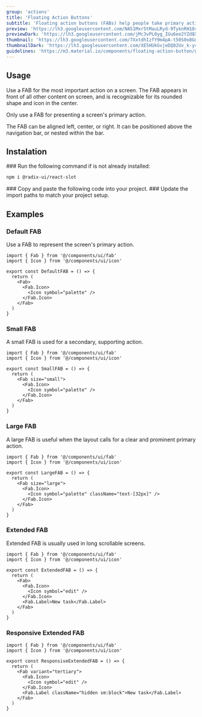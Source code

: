 ```yaml
---
group: 'actions'
title: 'Floating Action Buttons'
subtitle: 'Floating action buttons (FABs) help people take primary actions'
preview: 'https://lh3.googleusercontent.com/NA51Mxr5tMauLRyd-9TyknRH1Orp4_ZAu56-HZO5_3m1orcJxl-yzp8CAtKvtD7H8KIkPUTcGA0BeegRh3kxCQqJW5c2GzqFdpGa0s3vP0YcUU_RTFZ7=s0'
previewDark: 'https://lh3.googleusercontent.com/jMc3vPL0yg_IUu6ee2YZd8XVJB3lbMe2SQWQx10HYMfKSgMyoirVyH105JIRkNsaBKq1cfytJzTezgLj26HgvUNGrZoDMtyQ2Ab3Q0lEajYeh8WUXwU=s0'
thumbnail: 'https://lh3.googleusercontent.com/7XxtdhIzfY9m4pA-t50S0o8GnH5gDZgC1uUM75B2LPjErWBKZhar9rYsRkLp5oOGp5VrXrgd4Y_sx_bhxafG-rn6LZW4DWRVj85IjHgg4VdP1SRYcczc=w2400'
thumbnailDark: 'https://lh3.googleusercontent.com/XE5HUkGvjeDQ82Uv_k-y4r6XAbLK8GtwTn0l6Zop93kC-QsqHJeSptwXai6ckFaU47CEv2DN4rxuMAg96E9tJtYhCCShDs0tCdup5u5ptlysrwIpab4=w1200'
guidelines: 'https://m3.material.io/components/floating-action-button/guidelines'
---
```



## Usage

Use a FAB for the most important action on a screen. The FAB appears in front of all other content on screen, and is recognizable for its rounded shape and icon in the center.

Only use a FAB for presenting a screen's primary action.

The FAB can be aligned left, center, or right. It can be positioned above the navigation bar, or nested within the bar.

## Instalation

<Steps>

<Step>
### Run the following command if is not already installed:

```bash
npm i @radix-ui/react-slot
```

</Step>

<Step>
  ### Copy and paste the following code into your project.
  <ComponentSource name="fab" />
</Step>

<Step>
### Update the import paths to match your project setup.

</Step>

</Steps>

## Examples

### Default FAB

Use a FAB to represent the screen's primary action.

<ComponentContainer>
    <Fab.DefaultFAB slot='preview'/>

```tsx
import { Fab } from '@/components/ui/fab'
import { Icon } from '@/components/ui/icon'

export const DefaultFAB = () => {
  return (
    <Fab>
      <Fab.Icon>
        <Icon symbol="palette" />
      </Fab.Icon>
    </Fab>
  )
}
```

</ComponentContainer>

### Small FAB

A small FAB is used for a secondary, supporting action.

<ComponentContainer>
    <Fab.SmallFAB slot='preview'/>

```tsx
import { Fab } from '@/components/ui/fab'
import { Icon } from '@/components/ui/icon'

export const SmallFAB = () => {
  return (
    <Fab size="small">
      <Fab.Icon>
        <Icon symbol="palette" />
      </Fab.Icon>
    </Fab>
  )
}
```

</ComponentContainer>

### Large FAB

A large FAB is useful when the layout calls for a clear and prominent primary action.

<ComponentContainer>
    <Fab.LargeFAB slot='preview'/>

```tsx
import { Fab } from '@/components/ui/fab'
import { Icon } from '@/components/ui/icon'

export const LargeFAB = () => {
  return (
    <Fab size="large">
      <Fab.Icon>
        <Icon symbol="palette" className="text-[32px]" />
      </Fab.Icon>
    </Fab>
  )
}
```

</ComponentContainer>

### Extended FAB

Extended FAB is usually used in long scrollable screens.

<ComponentContainer>
    <Fab.ExtendedFAB slot='preview'/>

```tsx
import { Fab } from '@/components/ui/fab'
import { Icon } from '@/components/ui/icon'

export const ExtendedFAB = () => {
  return (
    <Fab>
      <Fab.Icon>
        <Icon symbol="edit" />
      </Fab.Icon>
      <Fab.Label>New task</Fab.Label>
    </Fab>
  )
}
```

</ComponentContainer>

### Responsive Extended FAB

<ComponentContainer>
    <Fab.ResponsiveExtendedFAB slot='preview'/>

```tsx
import { Fab } from '@/components/ui/fab'
import { Icon } from '@/components/ui/icon'

export const ResponsiveExtendedFAB = () => {
  return (
    <Fab variant="tertiary">
      <Fab.Icon>
        <Icon symbol="edit" />
      </Fab.Icon>
      <Fab.Label className="hidden sm:block">New task</Fab.Label>
    </Fab>
  )
}
```

</ComponentContainer>

